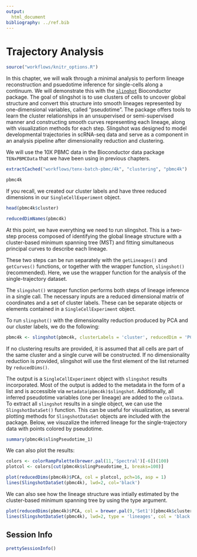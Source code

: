 ```yaml
---
output:
  html_document
bibliography: ../ref.bib
---
```


# Trajectory Analysis

```r
source("workflows/knitr_options.R")
```

In this chapter, we will walk through a minimal analysis to perform lineage reconstruction and psuedotime inference for single-cells along a continuum. 
We will demonstrate this with the [`slinghot`](https://bioconductor.org/packages/slingshot) Bioconductor package. 
The goal of slingshot is to use clusters of cells to uncover global structure and convert this structure into smooth lineages represented by one-dimensional variables, called "pseudotime".
The package offers tools to learn the cluster relationships in an unsupervised or semi-supervised manner and constructing smooth curves representing each lineage, along with visualization methods for each step.
Slingshot was designed to model developmental trajectories in scRNA-seq data and serve as a component in an analysis pipeline after dimensionality reduction and clustering. 

We will use the 10X PBMC data in the Bioconductor data package `TENxPBMCData` that we have been using in previous chapters. 

```r
extractCached("workflows/tenx-batch-pbmc/4k", "clustering", "pbmc4k")
```

```r
pbmc4k
```

If you recall, we created our cluster labels and have three reduced dimensions in our `SingleCellExperiment` object. 

```r
head(pbmc4k$cluster)
```

```r
reducedDimNames(pbmc4k)
```

At this point, we have everything we need to run slingshot. 
This is a two-step process composed of identifying the global lineage structure with a cluster-based minimum spanning tree (MST) and fitting simultaneous principal curves to describe each lineage.

These two steps can be run separately with the `getLineages()` and `getCurves()` functions, or together with the wrapper function, `slingshot()` (recommended). 
Here, we use the wrapper function for the analysis of the single-trajectory dataset. 

The `slingshot()` wrapper function performs both steps of lineage inference in a single call. 
The necessary inputs are a reduced dimensional matrix of coordinates and a set of cluster labels. 
These can be separate objects or elements contained in a `SingleCellExperiment` object.

To run `slingshot()` with the dimensionality reduction produced by PCA and our cluster labels, we do the following:

```r
pbmc4k <- slingshot(pbmc4k, clusterLabels = 'cluster', reducedDim = 'PCA')
```

If no clustering results are provided, it is assumed that all cells are part of the same cluster and a single curve will be constructed. 
If no dimensionality reduction is provided, slingshot will use the first element of the list returned by `reducedDims()`.

The output is a `SingleCellExperiment` object with `slingshot` results incorporated. 
Most of the output is added to the metadata in the form of a list and is accessible via `metadata(pbmc4k)$slingshot`.
Additionally, all inferred pseudotime variables (one per lineage) are added to the `colData`. 
To extract all `slingshot` results in a single object, we can use the `SlingshotDataSet()` function. 
This can be useful for visualization, as several plotting methods for `SlingshotDataSet` objects are included with the package. Below, we visuzalize the inferred lineage for the single-trajectory data with points colored by pseudotime.

```r
summary(pbmc4k$slingPseudotime_1)
```

We can also plot the results: 

```r
colors <- colorRampPalette(brewer.pal(11,'Spectral')[-6])(100)
plotcol <- colors[cut(pbmc4k$slingPseudotime_1, breaks=100)]

plot(reducedDims(pbmc4k)$PCA, col = plotcol, pch=16, asp = 1)
lines(SlingshotDataSet(pbmc4k), lwd=2, col='black')
```

We can also see how the lineage structure was intially estimated by the cluster-based minimum spanning tree by using the type argument.

```r
plot(reducedDims(pbmc4k)$PCA, col = brewer.pal(9,'Set1')[pbmc4k$cluster], pch=16, asp = 1)
lines(SlingshotDataSet(pbmc4k), lwd=2, type = 'lineages', col = 'black')
```

## Session Info

```r
prettySessionInfo()
```
